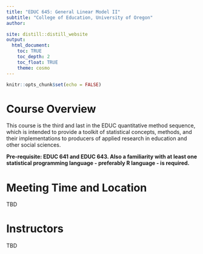 ```yaml
---
title: "EDUC 645: General Linear Model II"
subtitle: "College of Education, University of Oregon"
author:

site: distill::distill_website
output:
  html_document:
    toc: TRUE
    toc_depth: 2
    toc_float: TRUE
    theme: cosmo
---
```


```r
knitr::opts_chunk$set(echo = FALSE)
```

# Course Overview

This course is the third and last in the EDUC quantitative method sequence, which is intended to provide a toolkit of statistical concepts, methods, and their implementations to producers of applied research in education and other social sciences.

**Pre-requisite: EDUC 641 and EDUC 643. Also a familiarity with at least one statistical programming language - preferably R language - is required.**

# Meeting Time and Location
TBD

# Instructors 
TBD

